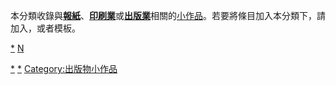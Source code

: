 {{Catnav|頁面分類|社会|媒体|大眾媒體|出版業|报纸}}
{{Catnav|頁面分類|科技|印刷}}
{{Catnav|頁面分類|社会|媒体|大眾媒體|出版業}}
{{hiddencat}}
{{WPSS-cat}}
本分類收錄與'''[[報紙|報紙]]'''、'''[[印刷|印刷業]]'''或'''[[出版社|出版業]]'''相關的[[Wikipedia:小作品|小作品]]。若要將條目加入本分類下，請加入'''{{tl|Newspaper-stub}}'''，或者'''{{tl|報紙小作品}}'''模板。

[[category:報紙|*]]
[[Category:印刷|*]]
[[Category:出版|*]]
[[category:媒體小作品|N]]
[[Category:出版物小作品|Category:出版物小作品]]